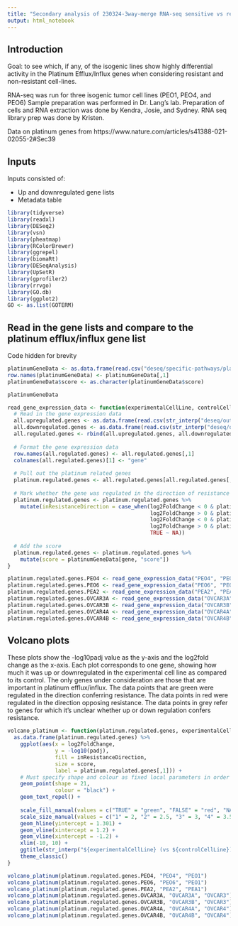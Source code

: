 ```yaml
---
title: "Secondary analysis of 230324-3way-merge RNA-seq sensitive vs resistant cell lines in isolines PEO, PEA, OVCAR3, OVCAR4"
output: html_notebook
---
```


## Introduction  

Goal: to see which, if any, of the isogenic lines show highly differential activity in the Platinum Efflux/Influx genes when considering resistant and non-resistant cell-lines.

RNA-seq was run for three isogenic tumor cell lines (PEO1, PEO4, and PEO6)
Sample preparation was performed in Dr. Lang's lab. Preparation of cells and RNA extraction was done by Kendra, Josie, and Sydney.
RNA seq library prep was done by Kristen.

Data on platinum genes from https://www.nature.com/articles/s41388-021-02055-2#Sec39


## Inputs

Inputs consisted of:  

 * Up and downregulated gene lists
 * Metadata table

```r
library(tidyverse)
library(readxl)
library(DESeq2)
library(vsn)
library(pheatmap)
library(RColorBrewer)
library(ggrepel)
library(biomaRt)
library(DESeqAnalysis)
library(UpSetR)
library(gprofiler2)
library(rrvgo)
library(GO.db)
library(ggplot2)
GO <- as.list(GOTERM)
```


## Read in the gene lists and compare to the platinum efflux/influx gene list

Code hidden for brevity

```r
platinumGeneData <- as.data.frame(read.csv("deseq/specific-pathways/platinumGeneData.csv", sep = ",", header = TRUE))
row.names(platinumGeneData) <- platinumGeneData[,1]
platinumGeneData$score <- as.character(platinumGeneData$score)

platinumGeneData
```

```r

read_gene_expression_data <- function(experimentalCellLine, controlCellLine) {
  # Read in the gene expression data
  all.upregulated.genes <- as.data.frame(read.csv(str_interp("deseq/output/${experimentalCellLine}_vs_${controlCellLine}_all_upregulated_genes.csv"), sep = ",", header = TRUE))
  all.downregulated.genes <- as.data.frame(read.csv(str_interp("deseq/output/${experimentalCellLine}_vs_${controlCellLine}_all_downregulated_genes.csv"), sep = ",", header = TRUE))
  all.regulated.genes <- rbind(all.upregulated.genes, all.downregulated.genes)
  
  # Format the gene expression data
  row.names(all.regulated.genes) <- all.regulated.genes[,1]
  colnames(all.regulated.genes)[1] <- "gene"
  
  # Pull out the platinum related genes
  platinum.regulated.genes <- all.regulated.genes[all.regulated.genes[,1] %in% platinumGeneData$gene,]
  
  # Mark whether the gene was regulated in the direction of resistance
  platinum.regulated.genes <- platinum.regulated.genes %>%
    mutate(inResistanceDirection = case_when(log2FoldChange < 0 & platinumGeneData[gene, "resistanceDirection"] == "DOWN" ~ TRUE,
                                             log2FoldChange > 0 & platinumGeneData[gene, "resistanceDirection"] == "UP" ~ TRUE,
                                             log2FoldChange < 0 & platinumGeneData[gene, "resistanceDirection"] == "UP" ~ FALSE,
                                             log2FoldChange > 0 & platinumGeneData[gene, "resistanceDirection"] == "DOWN" ~ FALSE,
                                             TRUE ~ NA))
  
  # Add the score
  platinum.regulated.genes <- platinum.regulated.genes %>%
    mutate(score = platinumGeneData[gene, "score"])
}
```

```r
platinum.regulated.genes.PEO4 <- read_gene_expression_data("PEO4", "PEO1")
platinum.regulated.genes.PEO6 <- read_gene_expression_data("PEO6", "PEO1")
platinum.regulated.genes.PEA2 <- read_gene_expression_data("PEA2", "PEA1")
platinum.regulated.genes.OVCAR3A <- read_gene_expression_data("OVCAR3A", "OVCAR3")
platinum.regulated.genes.OVCAR3B <- read_gene_expression_data("OVCAR3B", "OVCAR3")
platinum.regulated.genes.OVCAR4A <- read_gene_expression_data("OVCAR4A", "OVCAR4")
platinum.regulated.genes.OVCAR4B <- read_gene_expression_data("OVCAR4B", "OVCAR4")
```


## Volcano plots

These plots show the -log10padj value as the y-axis and the log2fold change as the x-axis. Each plot corresponds to one gene, showing how much it was up or downregulated in the experimental cell line as compared to its control. The only genes under consideration are those that are important in platinum efflux/influx. The data points that are green were regulated in the direction conferring resistance. The data points in red were regulated in the direction opposing resistance. The data points in grey refer to genes for which it's unclear whether up or down regulation confers resistance.

```r
volcano_platinum <- function(platinum.regulated.genes, experimentalCellLine, controlCellLine) {
  as.data.frame(platinum.regulated.genes) %>%
    ggplot(aes(x = log2FoldChange,
               y = -log10(padj),
               fill = inResistanceDirection,
               size = score,
               label = platinum.regulated.genes[,1])) +
    # Must specify shape and colour as fixed local parameters in order to override
    geom_point(shape = 21,
               colour = "black") + 
    geom_text_repel() +
    
    scale_fill_manual(values = c("TRUE" = "green", "FALSE" = "red", "NA" = "gray")) +
    scale_size_manual(values = c("1" = 2, "2" = 2.5, "3" = 3, "4" = 3.5, "5" = 4)) +
    geom_hline(yintercept = 1.301) +
    geom_vline(xintercept = 1.2) +
    geom_vline(xintercept = -1.2) +
    xlim(-10, 10) +
    ggtitle(str_interp("${experimentalCellLine} (vs ${controlCellLine})")) +
    theme_classic()
}
```

```r
volcano_platinum(platinum.regulated.genes.PEO4, "PEO4", "PEO1")
volcano_platinum(platinum.regulated.genes.PEO6, "PEO6", "PEO1")
volcano_platinum(platinum.regulated.genes.PEA2, "PEA2", "PEA1")
volcano_platinum(platinum.regulated.genes.OVCAR3A, "OVCAR3A", "OVCAR3")
volcano_platinum(platinum.regulated.genes.OVCAR3B, "OVCAR3B", "OVCAR3")
volcano_platinum(platinum.regulated.genes.OVCAR4A, "OVCAR4A", "OVCAR4")
volcano_platinum(platinum.regulated.genes.OVCAR4B, "OVCAR4B", "OVCAR4")
```

<!-- ## Plot bar graphs of platinum regulated genes -->

<!-- These plots show the number of genes that were significantly/insignificantly up/down regulated. Each plot corresponds to one gene, showing how much it was up or downregulated in the experimental cell line as compared to its control. The only genes under consideration are those that are important in platinum efflux/influx. -->

<!-- ```{r include=FALSE} -->
<!-- barplot_platinum <- function(all.upregulated.influx, all.upregulated.efflux, all.downregulated.influx, all.downregulated.efflux, experimentalCellLine, controlCellLine) { -->

<!--   # Combine up and down regulation as well as influx and efflux (tagging them to keep separate) -->
<!--   all.regulated.influx <- rbind(all.upregulated.influx, all.downregulated.influx) -->
<!--   all.regulated.influx$direction <- "influx" -->
<!--   all.regulated.efflux <- rbind(all.upregulated.efflux, all.downregulated.efflux) -->
<!--   all.regulated.efflux$direction <- "efflux" -->
<!--   all.regulated <- rbind(all.regulated.efflux, all.regulated.influx) -->
<!--   all.regulated$padj <- replace(all.regulated$padj, is.na(all.regulated$padj), 1) -->

<!--   x <- c("Efflux Up", "Sig Up", "Insig Down", "Sig Down") -->
<!--   barplotData <- data.frame(numGenes = c( -->
<!--           # Efflux Up -->
<!--           nrow(all.regulated.efflux[all.regulated.efflux$padj < 0.05 & all.regulated.efflux$log2FoldChange > 0, ]), -->
<!--           nrow(all.regulated.efflux[all.regulated.efflux$padj >= 0.05 & all.regulated.efflux$log2FoldChange > 0, ]), -->
<!--           # Efflux Down -->
<!--           -1 * nrow(all.regulated.efflux[all.regulated.efflux$padj < 0.05 & all.regulated.efflux$log2FoldChange < 0, ]), -->
<!--           -1 * nrow(all.regulated.efflux[all.regulated.efflux$padj >= 0.05 & all.regulated.efflux$log2FoldChange < 0, ]), -->
<!--           # Influx Up -->
<!--           -1 * nrow(all.regulated.influx[all.regulated.influx$padj < 0.05 & all.regulated.influx$log2FoldChange > 0, ]), -->
<!--           -1 * nrow(all.regulated.influx[all.regulated.influx$padj >= 0.05 & all.regulated.influx$log2FoldChange > 0, ]), -->
<!--           # Influx Down -->
<!--           -1 * nrow(all.regulated.influx[all.regulated.influx$padj < 0.05 & all.regulated.influx$log2FoldChange < 0, ]), -->
<!--           -1 * nrow(all.regulated.influx[all.regulated.influx$padj >= 0.05 & all.regulated.influx$log2FoldChange < 0, ]) -->
<!--          )) -->

<!--   barplotData$significance <- c("Significant", "Not Significant", "Significant", "Not Significant", "Significant", "Not Significant", "Significant", "Not Significant") -->
<!--   barplotData$direction <- c("Efflux upreg", "Efflux upreg", "Efflux downreg", "Efflux downreg", "Influx upreg", "Influx upreg", "Influx downreg", "Influx downreg") -->
<!--   row.names(barplotData) <- c("effluxUpSig", "effluxUpInsig", "effluxDownSig", "effluxDownInsig", "influxUpSig", "influxUpInsig", "influxDownSig", "influxDownInsig") -->


<!--   ggplot(barplotData, aes(fill = significance, -->
<!--                             y = numGenes, -->
<!--                             x = direction)) +  -->
<!--     geom_bar(position = 'stack', stat = 'identity', colour = "black") + -->
<!--     scale_fill_manual(values = significance <- c("Significant" = "blue", "Not significant" = "gray")) -->

<!-- } -->
<!-- ``` -->

<!-- ```{r plot gene lists} -->
<!-- barplot_platinum(plat.influx.all.up.PEO4, plat.efflux.all.up.PEO4, plat.influx.all.down.PEO4, plat.efflux.all.down.PEO4, "PEO4", "PEO1") -->
<!-- barplot_platinum(plat.influx.all.up.PEO6, plat.efflux.all.up.PEO6, plat.influx.all.down.PEO6, plat.efflux.all.down.PEO6, "PEO6", "PEO1") -->
<!-- barplot_platinum(plat.influx.all.up.PEA2, plat.efflux.all.up.PEA2, plat.influx.all.down.PEA2, plat.efflux.all.down.PEA2, "PEA2", "PEA1") -->
<!-- barplot_platinum(plat.influx.all.up.OVCAR3A, plat.efflux.all.up.OVCAR3A, plat.influx.all.down.OVCAR3A, plat.efflux.all.down.OVCAR3A, "OVCAR3A", "OVCAR3") -->
<!-- barplot_platinum(plat.influx.all.up.OVCAR3B, plat.efflux.all.up.OVCAR3B, plat.influx.all.down.OVCAR3B, plat.efflux.all.down.OVCAR3B, "OVCAR3B", "OVCAR3") -->
<!-- barplot_platinum(plat.influx.all.up.OVCAR4A, plat.efflux.all.up.OVCAR4A, plat.influx.all.down.OVCAR4A, plat.efflux.all.down.OVCAR4A, "OVCAR4A", "OVCAR4") -->
<!-- barplot_platinum(plat.influx.all.up.OVCAR4B, plat.efflux.all.up.OVCAR4B, plat.influx.all.down.OVCAR4B, plat.efflux.all.down.OVCAR4B, "OVCAR4B", "OVCAR4") -->
<!-- ``` -->






